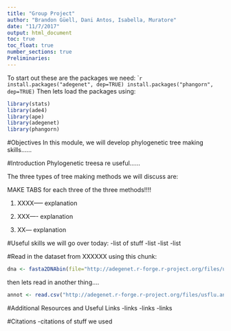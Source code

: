 ```yaml
---
title: "Group Project"
author: "Brandon Güell, Dani Antos, Isabella, Muratore"
date: "11/7/2017"
output: html_document
toc: true
toc_float: true
number_sections: true
Preliminaries:
---
```


To start out these are the packages we need:
````r
install.packages("adegenet", dep=TRUE)
install.packages("phangorn", dep=TRUE)
```
Then lets load the packages using:
```r
library(stats)
library(ade4)
library(ape)
library(adegenet)
library(phangorn)
```

#Objectives
In this module, we will develop phylogenetic tree making skills......

#Introduction
Phylogenetic treesa re useful......

The three types of tree making methods we will discuss are:

MAKE TABS for each three of the three methods!!!!

1) XXXX----- explanation

2) XXX---- explanation

3) XX--- explanation


#Useful skills we will go over today:
-list of stuff
-list 
-list
-list

#Read in the dataset from XXXXXX using this chunk:
```r
dna <- fasta2DNAbin(file="http://adegenet.r-forge.r-project.org/files/usflu.fasta")
```

then lets read in another thing....
```r
annot <- read.csv("http://adegenet.r-forge.r-project.org/files/usflu.annot.csv", header=TRUE, row.names=1)
```



#Additional Resources and Useful Links
-links
-links
-links

#Citations
-citations of stuff we used